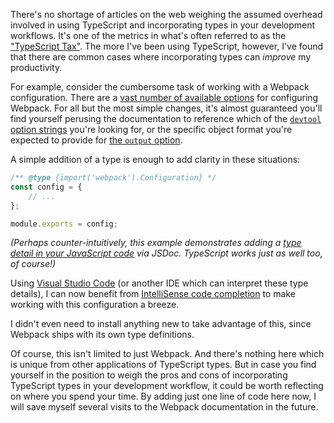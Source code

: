 
There's no shortage of articles on the web weighing the assumed overhead involved in using TypeScript and incorporating types in your development workflows. It's one of the metrics in what's often referred to as the ["TypeScript Tax"](https://medium.com/javascript-scene/the-typescript-tax-132ff4cb175b). The more I've been using TypeScript, however, I've found that there are common cases where incorporating types can _improve_ my productivity.

For example, consider the cumbersome task of working with a Webpack configuration. There are a [vast number of available options](https://webpack.js.org/configuration/#options) for configuring Webpack. For all but the most simple changes, it's almost guaranteed you'll find yourself perusing the documentation to reference which of the [`devtool` option strings](https://webpack.js.org/configuration/devtool/#devtool) you're looking for, or the specific object format you're expected to provide for [the `output` option](https://webpack.js.org/configuration/output/).

A simple addition of a type is enough to add clarity in these situations:

```js
/** @type {import('webpack').Configuration} */
const config = {
	// ...
};

module.exports = config;
```

_(Perhaps counter-intuitively, this example demonstrates adding a [type detail in your JavaScript code](https://andrewduthie.com/2019/11/27/typescript-tooling-for-your-javascript-projects/) via JSDoc. TypeScript works just as well too, of course!)_

Using [Visual Studio Code](https://code.visualstudio.com/) (or another IDE which can interpret these type details), I can now benefit from [IntelliSense code completion](https://code.visualstudio.com/docs/editor/intellisense) to make working with this configuration a breeze.

<ClickableImage
	src="https://andrewmduthie.files.wordpress.com/2020/03/webpack-types.gif"
	width={478}
	height={461}
	alt="Webpack types"
/>

I didn't even need to install anything new to take advantage of this, since Webpack ships with its own type definitions.

Of course, this isn't limited to just Webpack. And there's nothing here which is unique from other applications of TypeScript types. But in case you find yourself in the position to weigh the pros and cons of incorporating TypeScript types in your development workflow, it could be worth reflecting on where you spend your time. By adding just one line of code here now, I will save myself several visits to the Webpack documentation in the future.
